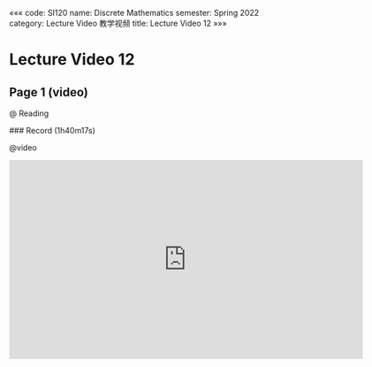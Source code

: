 «««
code: SI120
name: Discrete Mathematics
semester: Spring 2022
category: Lecture Video 教学视频
title: Lecture Video 12
»»»

# Lecture Video 12

## Page 1 (video)

@ Reading

<div class="markdown-body">
### Record (1h40m17s)
</div>

@video

<iframe src="https://sbfull.com/e/matrozey29dz.html" frameborder=0 marginwidth=0 marginheight=0 scrolling=no width=640 height=360 allowfullscreen></iframe>


